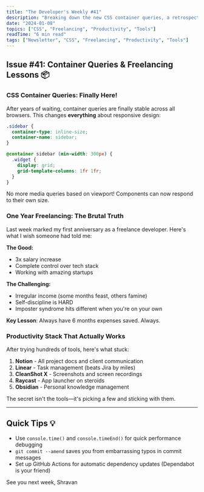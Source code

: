 ```yaml
---
title: "The Developer's Weekly #41"
description: "Breaking down the new CSS container queries, a retrospective on my first year freelancing, and the tools that boost my productivity."
date: "2024-01-08"
topics: ["CSS", "Freelancing", "Productivity", "Tools"]
readTime: "6 min read"
tags: ["Newsletter", "CSS", "Freelancing", "Productivity", "Tools"]
---
```


## Issue #41: Container Queries & Freelancing Lessons 📦

### CSS Container Queries: Finally Here!

After years of waiting, container queries are finally stable across all browsers. This changes **everything** about responsive design:

```css
.sidebar {
  container-type: inline-size;
  container-name: sidebar;
}

@container sidebar (min-width: 300px) {
  .widget {
    display: grid;
    grid-template-columns: 1fr 1fr;
  }
}
```

No more media queries based on viewport! Components can now respond to their own size.

### One Year Freelancing: The Brutal Truth

Last week marked my first anniversary as a freelance developer. Here's what I wish someone had told me:

**The Good:**
- 3x salary increase
- Complete control over tech stack
- Working with amazing startups

**The Challenging:**
- Irregular income (some months feast, others famine)
- Self-discipline is HARD
- Imposter syndrome hits different when you're on your own

**Key Lesson**: Always have 6 months expenses saved. Always.

### Productivity Stack That Actually Works

After trying hundreds of tools, here's what stuck:

1. **Notion** - All project docs and client communication
2. **Linear** - Task management (beats Jira by miles)
3. **CleanShot X** - Screenshots and screen recordings
4. **Raycast** - App launcher on steroids
5. **Obsidian** - Personal knowledge management

The secret isn't the tools—it's picking a few and sticking with them.

---

## Quick Tips 💡

- Use `console.time()` and `console.timeEnd()` for quick performance debugging
- `git commit --amend` saves you from embarrassing typos in commit messages
- Set up GitHub Actions for automatic dependency updates (Dependabot is your friend)

See you next week,
Shravan

